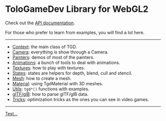 # ToloGameDev Library for WebGL2

Check out the [API documentation](docs/).

For those who prefer to learn from examples, you will find a lot here.

---

-   [Context](#/articles/context): the main class of TGD.
-   [Camera](#/articles/camera): everything is show through a Camera.
-   [Painters](#/articles/painter): demos of most of the painters.
-   [Animations](#/articles/animation): a bunch of tools to deal with
    animations.
-   [Textures](#/articles/texture): how to play with textures.
-   [States](#/articles/state): states are helpers for depth, blend, cull and
    stencil.
-   [Mesh](#/articles/mesh): how to create a mesh.
-   [Material](#/articles/material): using TgdMaterial with 3D meshes.
-   [Utils](#/articles/utils): `tgd*()` functions with examples.
-   [glTF/glB](#/articles/gltf): how to parse glTF/glB data.
-   [Tricks](#/tricks): optimization tricks as the ones you can see in video
    games.

---

[Test...](#/articles/test)
